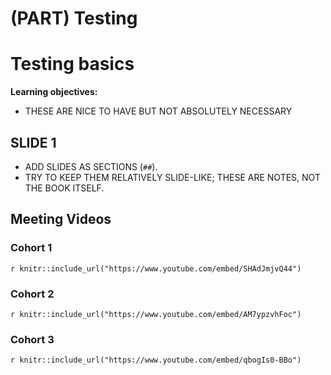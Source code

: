 # (PART) Testing {-}

# Testing basics

**Learning objectives:**

- THESE ARE NICE TO HAVE BUT NOT ABSOLUTELY NECESSARY

## SLIDE 1

- ADD SLIDES AS SECTIONS (`##`).
- TRY TO KEEP THEM RELATIVELY SLIDE-LIKE; THESE ARE NOTES, NOT THE BOOK ITSELF.

## Meeting Videos

### Cohort 1

`r knitr::include_url("https://www.youtube.com/embed/SHAdJmjvQ44")`

### Cohort 2

`r knitr::include_url("https://www.youtube.com/embed/AM7ypzvhFoc")`


### Cohort 3

`r knitr::include_url("https://www.youtube.com/embed/qbogIs0-BBo")`


<!--
### Cohort 4

`r knitr::include_url("https://www.youtube.com/embed/VIDURL")`

<details>
<summary> Meeting chat log </summary>

```
LOG
```
</details>
-->


<!--
### Cohort 5

`r knitr::include_url("https://www.youtube.com/embed/VIDURL")`

<details>
<summary> Meeting chat log </summary>

```
LOG
```
</details>
-->
